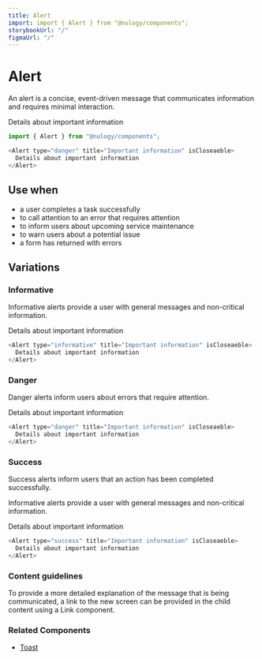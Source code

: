```yaml
---
title: Alert
import: import { Alert } from "@nulogy/components";
storybookUrl: "/"
figmaUrl: "/"
---
```



# Alert

An alert is a concise, event-driven message that communicates information and requires minimal interaction.

<Alert type="danger" title="Important information" isCloseaeble>
  Details about important information
</Alert>

```js
import { Alert } from "@nulogy/components";
```

```js
<Alert type="danger" title="Important information" isCloseaeble>
  Details about important information
</Alert>
```

## Use when

- a user completes a task successfully
- to call attention to an error that requires attention
- to inform users about upcoming service maintenance
- to warn users about a potential issue
- a form has returned with errors

## Variations

### Informative

Informative alerts provide a user with general messages and non-critical information.

<Alert type="informative" title="Important information" isCloseaeble>
  Details about important information
</Alert>

```js
<Alert type="informative" title="Important information" isCloseaeble>
  Details about important information
</Alert>
```

### Danger

Danger alerts inform users about errors that require attention.

<Alert type="danger" title="Important information" isCloseaeble>
  Details about important information
</Alert>

```js
<Alert type="danger" title="Important information" isCloseaeble>
  Details about important information
</Alert>
```

### Success

Success alerts inform users that an action has been completed successfully.

Informative alerts provide a user with general messages and non-critical information.

<Alert type="success" title="Important information" isCloseaeble>
  Details about important information
</Alert>

```js
<Alert type="success" title="Important information" isCloseaeble>
  Details about important information
</Alert>
```

### Content guidelines

To provide a more detailed explanation of the message that is being communicated, a link to the new screen can be provided in the child content using a Link component.

### Related Components

- [Toast](/)
